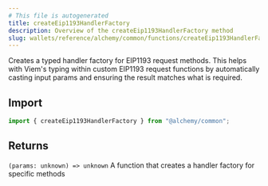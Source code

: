 ```yaml
---
# This file is autogenerated
title: createEip1193HandlerFactory
description: Overview of the createEip1193HandlerFactory method
slug: wallets/reference/alchemy/common/functions/createEip1193HandlerFactory
---
```


Creates a typed handler factory for EIP1193 request methods.
This helps with Viem's typing within custom EIP1193 request functions by
automatically casting input params and ensuring the result matches what is required.

## Import

```ts
import { createEip1193HandlerFactory } from "@alchemy/common";
```

## Returns

`(params: unknown) => unknown`
A function that creates a handler factory for specific methods
